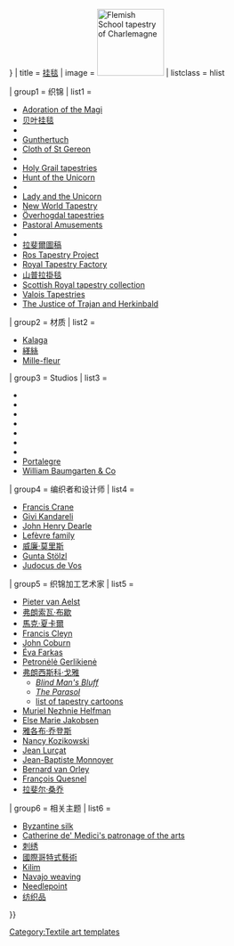{{Navbox
| name = 挂毯
| state = {{{state|{{{1|autocollapse}}}}}}
| title = [[挂毯]]
| image = [[File:Charlemagne tapestry.JPG|120px|Flemish School tapestry of Charlemagne]]
| listclass = hlist

| group1 = 织锦
| list1 =
* [[Adoration of the Magi (tapestry)|Adoration of the Magi]]
* [[贝叶挂毯]]
* {{le|德文郡狩猎挂毯|Devonshire Hunting Tapestries}}
* [[Gunthertuch]] 
* [[Cloth of St Gereon]]
* {{le|赫斯提亚挂毯|Hestia Tapestry}}
* [[Holy Grail tapestries]]
* [[The Hunt of the Unicorn|Hunt of the Unicorn]]
* {{le|雅盖隆挂毯|Jagiellonian tapestries}}
* [[The Lady and the Unicorn|Lady and the Unicorn]]
* [[New World Tapestry]]
* [[Överhogdal tapestries]]
* [[The Pastoral Amusements|Pastoral Amusements]]
* {{le|公谊会挂毯|Quaker Tapestry}}
* [[拉斐爾圖稿]]
* [[Ros Tapestry Project]]
* [[Royal Tapestry Factory]]
* [[山普拉掛毯]]
* [[Scottish Royal tapestry collection]]
* [[Valois Tapestries]]
* [[The Justice of Trajan and Herkinbald]]

| group2 = 材质
| list2 =
* [[Kalaga]]
* [[緙絲]]
* [[Mille-fleur]]

| group3 = Studios
| list3 =
* {{le|奥步松壁毯|Aubusson tapestry}}
* {{le|布鲁塞尔毛圈地毯|Brussels tapestry}}
* {{le|博韦挂毯|Beauvais tapestry}}
* {{le|戈贝兰制造厂|Gobelins Manufactory}}
* {{le|摩拉维亚挂毯厂|Moravská gobelínová manufaktura}}
* {{le|莫特莱克挂毯厂|Mortlake Tapestry Works}}
* {{le|莫里斯公司|Morris & Co.}}
* [[波塔萊格雷|Portalegre]]
* [[William Baumgarten & Co]]

| group4 = 编织者和设计师
| list4 =
* [[Francis Crane]]
* [[Givi Kandareli]]
* [[John Henry Dearle]]
* [[Lefèvre family]]
* [[威廉·莫里斯]]
* [[Gunta Stölzl]]
* [[Judocus de Vos]]

| group5 = 织锦加工艺术家
| list5 =
* [[Pieter van Aelst]]
* [[弗朗索瓦·布歇]]
* [[馬克·夏卡爾]]
* [[Francis Cleyn]]
* [[John Coburn]]
* [[Éva Farkas]]
* [[Petronėlė Gerlikienė]]
* [[弗朗西斯科·戈雅]]
** ''[[Blind Man's Bluff (Goya)|Blind Man's Bluff]]''
** ''[[The Parasol]]''
** [[List of Francisco Goya's tapestry cartoons|list of tapestry cartoons]]
* [[Muriel Nezhnie Helfman#Impact on the tapestry medium|Muriel Nezhnie Helfman]]
* [[Else Marie Jakobsen]]
* [[雅各布·乔登斯]]
* [[Nancy Kozikowski]]
* [[Jean Lurçat#Discovery of tapestry|Jean Lurçat]]
* [[Jean-Baptiste Monnoyer]]
* [[Bernard van Orley#Tapestries|Bernard van Orley]]
* [[François Quesnel#Tapestry designs|François Quesnel]]
* [[拉斐爾漫畫|拉斐尔·桑乔]]

| group6 = 相关主题
| list6 =
* [[Byzantine silk]]
* [[Catherine de' Medici's patronage of the arts]]
* [[刺绣]]
* [[國際哥特式藝術]]
* [[Kilim]]
* [[Navajo weaving]]
* [[Needlepoint]]
* [[纺织品]]

}}<noinclude>


{{collapsible option |statename=optional}}

[[Category:Textile art templates]]
</noinclude>